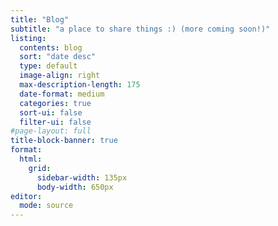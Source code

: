 ```yaml
---
title: "Blog"
subtitle: "a place to share things :) (more coming soon!)"
listing:
  contents: blog
  sort: "date desc"
  type: default
  image-align: right
  max-description-length: 175
  date-format: medium
  categories: true
  sort-ui: false
  filter-ui: false
#page-layout: full
title-block-banner: true
format:
  html:
    grid:
      sidebar-width: 135px
      body-width: 650px
editor: 
  mode: source
---
```



